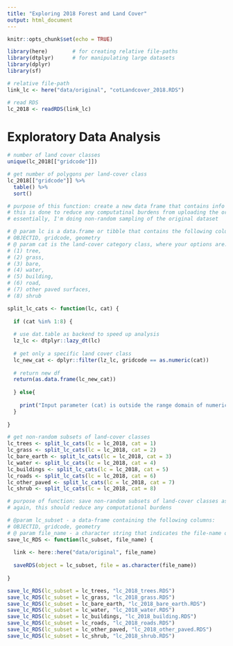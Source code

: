 ---
title: "Exploring 2018 Forest and Land Cover"
output: html_document
---

```{r setup, include=FALSE}
knitr::opts_chunk$set(echo = TRUE)
```

```{r message=FALSE, warning=FALSE}
library(here)        # for creating relative file-paths
library(dtplyr)      # for manipulating large datasets
library(dplyr)
library(sf)
```

```{r}
# relative file-path
link_lc <- here("data/original", "cotLandcover_2018.RDS")

# read RDS
lc_2018 <- readRDS(link_lc) 
```

# Exploratory Data Analysis 

```{r}
# number of land cover classes
unique(lc_2018[["gridcode"]])
```
 
```{r}
# get number of polygons per land-cover class
lc_2018[["gridcode"]] %>%
  table() %>%
  sort()
```
 
```{r}
# purpose of this function: create a new data frame that contains info on a single land-cover class
# this is done to reduce any computatinal burdens from uploading the original 2018 dataset
# essentially, I'm doing non-random sampling of the original dataset

# @ param lc is a data.frame or tibble that contains the following columns: 
# OBJECTID, gridcode, geometry
# @ param cat is the land-cover category class, where your options are:
# (1) tree,
# (2) grass,
# (3) bare, 
# (4) water,
# (5) building, 
# (6) road, 
# (7) other paved surfaces, 
# (8) shrub

split_lc_cats <- function(lc, cat) {
  
  if (cat %in% 1:8) {
    
  # use dat.table as backend to speed up analysis
  lz_lc <- dtplyr::lazy_dt(lc)
  
  # get only a specific land cover class
  lc_new_cat <- dplyr::filter(lz_lc, gridcode == as.numeric(cat))
  
  # return new df
  return(as.data.frame(lc_new_cat))
  
  } else{
    
    print("Input parameter (cat) is outside the range domain of numeric values (i.e., 1 to 8)")
  } 
  
}
```
 
```{r}

# get non-random subsets of land-cover classes 
lc_trees <- split_lc_cats(lc = lc_2018, cat = 1)
lc_grass <- split_lc_cats(lc = lc_2018, cat = 2)
lc_bare_earth <- split_lc_cats(lc = lc_2018, cat = 3)
lc_water <- split_lc_cats(lc = lc_2018, cat = 4)
lc_buildings <- split_lc_cats(lc = lc_2018, cat = 5)
lc_roads <- split_lc_cats(lc = lc_2018, cat = 6)
lc_other_paved <- split_lc_cats(lc = lc_2018, cat = 7)
lc_shrub <- split_lc_cats(lc = lc_2018, cat = 8)

```

```{r}

# purpose of function: save non-random subsets of land-cover classes as an RDS object
# again, this should reduce any computational burdens

# @param lc_subset - a data-frame containing the following columns:
# OBJECTID, gridcode, geometry
# @ param file_name - a character string that indicates the file-name of the saved RDS object
save_lc_RDS <- function(lc_subset, file_name) {
  
  link <- here::here("data/original", file_name)
  
  saveRDS(object = lc_subset, file = as.character(file_name))
  
}
```

```{r}
save_lc_RDS(lc_subset = lc_trees, "lc_2018_trees.RDS")
save_lc_RDS(lc_subset = lc_grass, "lc_2018_grass.RDS")
save_lc_RDS(lc_subset = lc_bare_earth, "lc_2018_bare_earth.RDS")
save_lc_RDS(lc_subset = lc_water, "lc_2018_water.RDS")
save_lc_RDS(lc_subset = lc_buildings, "lc_2018_building.RDS")
save_lc_RDS(lc_subset = lc_roads, "lc_2018_roads.RDS")
save_lc_RDS(lc_subset = lc_other_paved, "lc_2018_other_paved.RDS")
save_lc_RDS(lc_subset = lc_shrub, "lc_2018_shrub.RDS")
```

